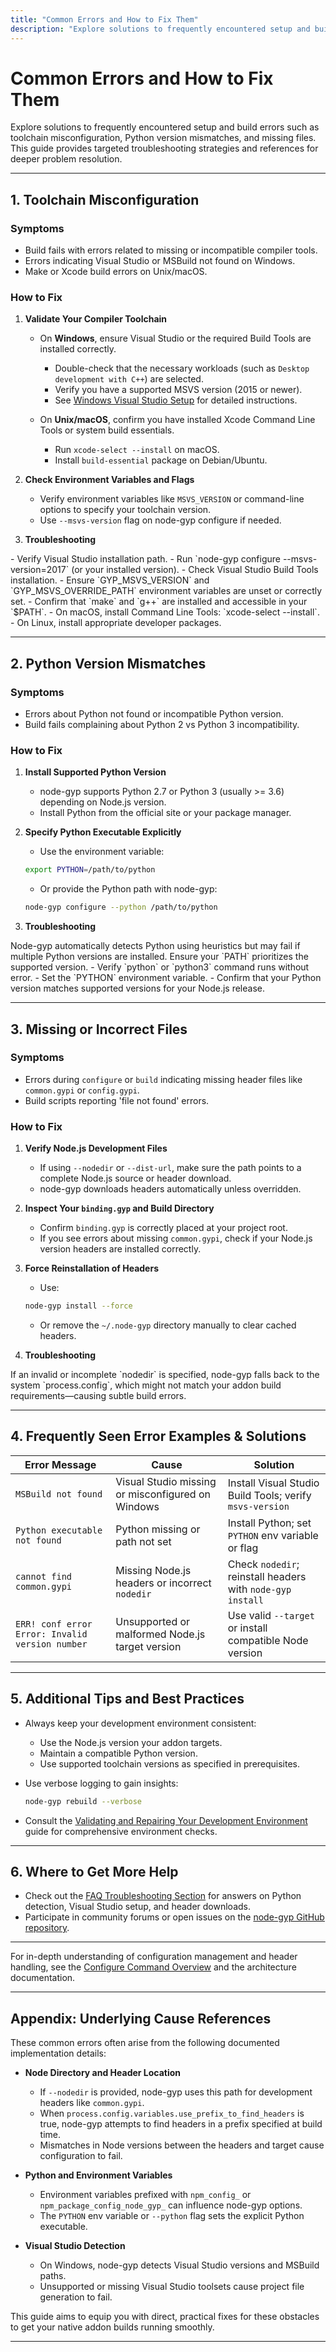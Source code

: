 ```yaml
---
title: "Common Errors and How to Fix Them"
description: "Explore solutions to frequently encountered setup and build errors—such as toolchain misconfiguration, Python version mismatches, and missing files—supplemented with targeted references for deeper troubleshooting."
---
```


# Common Errors and How to Fix Them

Explore solutions to frequently encountered setup and build errors such as toolchain misconfiguration, Python version mismatches, and missing files. This guide provides targeted troubleshooting strategies and references for deeper problem resolution.

---

## 1. Toolchain Misconfiguration

### Symptoms
- Build fails with errors related to missing or incompatible compiler tools.
- Errors indicating Visual Studio or MSBuild not found on Windows.
- Make or Xcode build errors on Unix/macOS.

### How to Fix
1. **Validate Your Compiler Toolchain**
   - On **Windows**, ensure Visual Studio or the required Build Tools are installed correctly.
     - Double-check that the necessary workloads (such as `Desktop development with C++`) are selected.
     - Verify you have a supported MSVS version (2015 or newer).
     - See [Windows Visual Studio Setup](../getting-started/setup-prerequisites-installation/windows-visual-studio-setup) for detailed instructions.

   - On **Unix/macOS**, confirm you have installed Xcode Command Line Tools or system build essentials.
     - Run `xcode-select --install` on macOS.
     - Install `build-essential` package on Debian/Ubuntu.

2. **Check Environment Variables and Flags**
   - Verify environment variables like `MSVS_VERSION` or command-line options to specify your toolchain version.
   - Use `--msvs-version` flag on node-gyp configure if needed.

3. **Troubleshooting**

<AccordionGroup title="Common Toolchain Issues">
<Accordion title="Visual Studio Not Found on Windows">
- Verify Visual Studio installation path.
- Run `node-gyp configure --msvs-version=2017` (or your installed version).
- Check Visual Studio Build Tools installation.
- Ensure `GYP_MSVS_VERSION` and `GYP_MSVS_OVERRIDE_PATH` environment variables are unset or correctly set.
</Accordion>
<Accordion title="Missing Make or Build Tools on Unix/macOS">
- Confirm that `make` and `g++` are installed and accessible in your `$PATH`.
- On macOS, install Command Line Tools: `xcode-select --install`.
- On Linux, install appropriate developer packages.
</Accordion>
</AccordionGroup>

---

## 2. Python Version Mismatches

### Symptoms
- Errors about Python not found or incompatible Python version.
- Build fails complaining about Python 2 vs Python 3 incompatibility.

### How to Fix
1. **Install Supported Python Version**
   - node-gyp supports Python 2.7 or Python 3 (usually >= 3.6) depending on Node.js version.
   - Install Python from the official site or your package manager.

2. **Specify Python Executable Explicitly**
   - Use the environment variable:

   ```bash
   export PYTHON=/path/to/python
   ```

   - Or provide the Python path with node-gyp:

   ```bash
   node-gyp configure --python /path/to/python
   ```

3. **Troubleshooting**

<Note>
Node-gyp automatically detects Python using heuristics but may fail if multiple Python versions are installed. Ensure your `PATH` prioritizes the supported version.
</Note>

<Accordion title="Common Python Issues">
<Accordion title="Python Not Found">
- Verify `python` or `python3` command runs without error.
- Set the `PYTHON` environment variable.
</Accordion>
<Accordion title="Unsupported Python Version">
- Confirm that your Python version matches supported versions for your Node.js release.
</Accordion>
</Accordion>

---

## 3. Missing or Incorrect Files

### Symptoms
- Errors during `configure` or `build` indicating missing header files like `common.gypi` or `config.gypi`.
- Build scripts reporting 'file not found' errors.

### How to Fix
1. **Verify Node.js Development Files**
   - If using `--nodedir` or `--dist-url`, make sure the path points to a complete Node.js source or header download.
   - node-gyp downloads headers automatically unless overridden.

2. **Inspect Your `binding.gyp` and Build Directory**
   - Confirm `binding.gyp` is correctly placed at your project root.
   - If you see errors about missing `common.gypi`, check if your Node.js version headers are installed correctly.

3. **Force Reinstallation of Headers**
   - Use:

   ```bash
   node-gyp install --force
   ```

   - Or remove the `~/.node-gyp` directory manually to clear cached headers.

4. **Troubleshooting**

<Warning>
If an invalid or incomplete `nodedir` is specified, node-gyp falls back to the system `process.config`, which might not match your addon build requirements—causing subtle build errors.
</Warning>

---

## 4. Frequently Seen Error Examples & Solutions

| Error Message                                  | Cause                                                    | Solution                                                  |
|-----------------------------------------------|----------------------------------------------------------|-----------------------------------------------------------|
| `MSBuild not found`                            | Visual Studio missing or misconfigured on Windows        | Install Visual Studio Build Tools; verify `msvs-version`  |
| `Python executable not found`                  | Python missing or path not set                            | Install Python; set `PYTHON` env variable or flag          |
| `cannot find common.gypi`                      | Missing Node.js headers or incorrect `nodedir`           | Check `nodedir`; reinstall headers with `node-gyp install` |
| `ERR! conf error Error: Invalid version number` | Unsupported or malformed Node.js target version          | Use valid `--target` or install compatible Node version    |

---

## 5. Additional Tips and Best Practices

- Always keep your development environment consistent:

  - Use the Node.js version your addon targets.
  - Maintain a compatible Python version.
  - Use supported toolchain versions as specified in prerequisites.

- Use verbose logging to gain insights:

  ```bash
  node-gyp rebuild --verbose
  ```

- Consult the [Validating and Repairing Your Development Environment](../getting-started/troubleshooting-common-issues/validating-environment) guide for comprehensive environment checks.

---

## 6. Where to Get More Help

- Check out the [FAQ Troubleshooting Section](../../faq/troubleshooting-common-questions) for answers on Python detection, Visual Studio setup, and header downloads.
- Participate in community forums or open issues on the [node-gyp GitHub repository](https://github.com/nodejs/node-gyp).

---

For in-depth understanding of configuration management and header handling, see the [Configure Command Overview](../getting-started/first-build-validation/running-configure-build-commands) and the architecture documentation.


---

## Appendix: Underlying Cause References

These common errors often arise from the following documented implementation details:

- **Node Directory and Header Location**
  - If `--nodedir` is provided, node-gyp uses this path for development headers like `common.gypi`.
  - When `process.config.variables.use_prefix_to_find_headers` is true, node-gyp attempts to find headers in a prefix specified at build time.
  - Mismatches in Node versions between the headers and target cause configuration to fail.

- **Python and Environment Variables**
  - Environment variables prefixed with `npm_config_` or `npm_package_config_node_gyp_` can influence node-gyp options.
  - The `PYTHON` env variable or `--python` flag sets the explicit Python executable.

- **Visual Studio Detection**
  - On Windows, node-gyp detects Visual Studio versions and MSBuild paths.
  - Unsupported or missing Visual Studio toolsets cause project file generation to fail.


This guide aims to equip you with direct, practical fixes for these obstacles to get your native addon builds running smoothly.

---